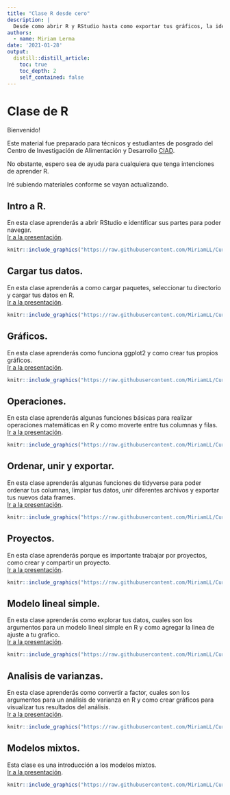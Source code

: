 ```yaml
---
title: "Clase R desde cero"
description: |
  Desde como abrir R y RStudio hasta como exportar tus gráficos, la idea es que este curso te haga sentir cómodo trabajando tus datos y análisis en R.
authors:
  - name: Miriam Lerma
date: '2021-01-28'
output:
  distill::distill_article:
    toc: true
    toc_depth: 2
    self_contained: false
---
```


# Clase de R

Bienvenido!  

Este material fue preparado para técnicos y estudiantes de posgrado del Centro de Investigación de Alimentación y Desarrollo [CIAD](https://www.ciad.mx/).

No obstante, espero sea de ayuda para cualquiera que tenga intenciones de aprender R.

Iré subiendo materiales conforme se vayan actualizando.

## Intro a R.
En esta clase aprenderás a abrir RStudio e identificar sus partes para poder navegar. <br>[Ir a la presentación](https://miriamll.github.io/Curso_CIAD/Clase1).  

```r
knitr::include_graphics("https://raw.githubusercontent.com/MiriamLL/Curso_CIAD/main/Figuras/Clase1.png")
```


## Cargar tus datos.
En esta clase aprenderás a como cargar paquetes, seleccionar tu directorio y cargar tus datos en R. <br>[Ir a la presentación](https://miriamll.github.io/Curso_CIAD/Clase1Parte2).  

```r
knitr::include_graphics("https://raw.githubusercontent.com/MiriamLL/Curso_CIAD/main/Figuras/Clase2.png")
```

## Gráficos.  
En esta clase aprenderás como funciona ggplot2 y como crear tus propios gráficos.<br> [Ir a la presentación](https://miriamll.github.io/Curso_CIAD/Clase2).  

```r
knitr::include_graphics("https://raw.githubusercontent.com/MiriamLL/Curso_CIAD/main/Figuras/Clase3.png")
```

## Operaciones.  
En esta clase aprenderás algunas funciones básicas para realizar operaciones matemáticas en R y como moverte entre tus columnas y filas. <br> [Ir a la presentación](https://miriamll.github.io/Curso_CIAD/Clase3Parte1).  

```r
knitr::include_graphics("https://raw.githubusercontent.com/MiriamLL/Curso_CIAD/main/Figuras/Clase4.png")
```

## Ordenar, unir y exportar.  
En esta clase aprenderás algunas funciones de tidyverse para poder ordenar tus columnas, limpiar tus datos, unir diferentes archivos y exportar tus nuevos data frames.  
[Ir a la presentación](https://miriamll.github.io/Curso_CIAD/Clase3Parte2).  

```r
knitr::include_graphics("https://raw.githubusercontent.com/MiriamLL/Curso_CIAD/main/Figuras/Clase5.png")
```


## Proyectos.  
En esta clase aprenderás porque es importante trabajar por proyectos, como crear y compartir un proyecto.  
[Ir a la presentación](https://miriamll.github.io/Curso_CIAD/Clase4Parte1).  

```r
knitr::include_graphics("https://raw.githubusercontent.com/MiriamLL/Curso_CIAD/main/Figuras/Clase6.png")
```


## Modelo lineal simple.  
En esta clase aprenderás como explorar tus datos, cuales son los argumentos para un modelo lineal simple en R y como agregar la linea de ajuste a tu grafico.  
[Ir a la presentación](https://miriamll.github.io/Curso_CIAD/Clase7).  

```r
knitr::include_graphics("https://raw.githubusercontent.com/MiriamLL/Curso_CIAD/main/Figuras/Clase7.png")
```

## Analisis de varianzas.  
En esta clase aprenderás como convertir a factor, cuales son los argumentos para un análisis de varianza en R y como crear gráficos para visualizar tus resultados del análisis.  
[Ir a la presentación](https://miriamll.github.io/Curso_CIAD/Clase8).  

```r
knitr::include_graphics("https://raw.githubusercontent.com/MiriamLL/Curso_CIAD/main/Figuras/Figure8.png")
```

## Modelos mixtos.  
Esta clase es una introducción a los modelos mixtos.  
[Ir a la presentación](https://miriamll.github.io/Curso_CIAD/Clase9-modelosmixtos).  

```r
knitr::include_graphics("https://raw.githubusercontent.com/MiriamLL/Curso_CIAD/main/Figuras/Clase15.png")
```



